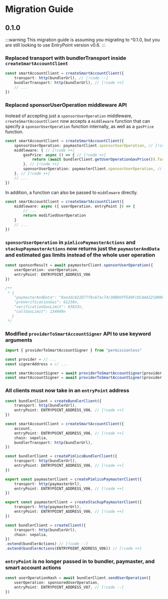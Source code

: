 # Migration Guide

## 0.1.0

:::warning
This migration guide is assuming you migrating to ^0.1.0, but you are still looking to use EntryPoint version v0.6.
:::

### Replaced transport with bundlerTransport inside `createSmartAccountClient`

```ts
const smartAccountClient = createSmartAccountClient({
	transport: http(bundlerUrl), // [!code --]
    bundlerTransport: http(bundlerUrl), // [!code ++]
    // ...
})
```

### Replaced sponsorUserOperation middleware API

Instead of accepting just a `sponsorUserOperation` middleware, `createSmartAccountClient` now accepts a `middleware` function that can specify a `sponsorUserOperation` function internally, as well as a `gasPrice` function.

```ts
const smartAccountClient = createSmartAccountClient({
    sponsorUserOperation: paymasterClient.sponsorUserOperation, // [!code --]
	middleware: { // [!code ++]
		gasPrice: async () => { // [!code ++]
			return (await bundlerClient.getUserOperationGasPrice()).fast // [!code ++]
		}, // [!code ++]
		sponsorUserOperation: paymasterClient.sponsorUserOperation, // [!code ++]
	}, // [!code ++]
    // ...
})
```

In addition, a function can also be passed to `middleware` directly.

```ts
const smartAccountClient = createSmartAccountClient({
	middleware: async ({ userOperation, entryPoint }) => {
		// ...
		return modifiedUserOperation
	}
    // ...
})
```


### `sponsorUserOperation` in `pimlicoPaymasterActions` and `stackupPaymasterActions` now returns just the `paymasterAndData` and estimated gas limits instead of the whole user operation

```ts
const sponsorResult = await paymasterClient.sponsorUserOperation({ 
	userOperation: userOperation, 
	entryPoint: ENTRYPOINT_ADDRESS_V06 
})

/**
 * {
    "paymasterAndData": "0xe3dc822D77f8cA7ac74c30B0dfFEA9FcDCAAA321000000000000000000000000000000000000000000000000000000006514ac7d000000000000000000000000000000000000000000000000000000000000000071eee8c38559ef6872351c16a312cefbc545344a3f7cc1b910d059a0d5c613012763e6b1ce31080a975ddcba12817305a62a322e3ec8f106bd2181b0fd1391cf1c",
    "preVerificationGas": 61230n,
    "verificationGasLimit": 93823n,
    "callGasLimit": 134849n
   }
 */
```

### Modified `providerToSmartAccountSigner` API to use keyword arguments

```ts
import { providerToSmartAccountSigner } from "permissionless"

const provider = // ...
const signerAddress = // ...

const smartAccountSigner = await providerToSmartAccountSigner(provider, signerAddress) // [!code --]
const smartAccountSigner = await providerToSmartAccountSigner(provider, { signerAddress: signerAddress }) // [!code ++]
```

### All clients must now take in an `entryPoint` address

```ts
const bundlerClient = createBundlerClient({
	transport: http(bundlerUrl),
	entryPoint: ENTRYPOINT_ADDRESS_V06, // [!code ++]
})

const smartAccountClient = createSmartAccountClient({
	account,
	entryPoint: ENTRYPOINT_ADDRESS_V06, // [!code ++]
	chain: sepolia,
	bundlerTransport: http(bundlerUrl),
})

const bundlerClient = createPimlicoBundlerClient({
	transport: http(bundlerUrl),
	entryPoint: ENTRYPOINT_ADDRESS_V06, // [!code ++]
})

export const paymasterClient = createPimlicoPaymasterClient({
	transport: http(paymasterUrl),
	entryPoint: ENTRYPOINT_ADDRESS_V06, // [!code ++]
})

export const paymasterClient = createStackupPaymasterClient({
	transport: http(paymasterUrl),
	entryPoint: ENTRYPOINT_ADDRESS_V06, // [!code ++]
})

const bundlerClient = createClient({
	transport: http(bundlerUrl),
	chain: sepolia,
})
.extend(bundlerActions) // [!code --]
.extend(bundlerActions(ENTRYPOINT_ADDRESS_V06)) // [!code ++]
```

### `entryPoint` is no longer passed in to bundler, paymaster, and smart account actions

```ts
const userOperationHash = await bundlerClient.sendUserOperation({
	userOperation: sponsoredUserOperation,
	entryPoint: ENTRYPOINT_ADDRESS_V07, // [!code --]
})
```